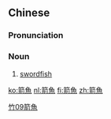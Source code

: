 {{also|箭鱼}}
==Chinese==
{{zh-forms|s=箭鱼}}

===Pronunciation===
{{zh-pron
|m=jiànyú
|cat=n
}}

===Noun===
{{zh-noun}}

# [[swordfish]]

[[Category:zh:Fish|竹09箭魚]]

[[ko:箭魚]]
[[nl:箭魚]]
[[fi:箭魚]]
[[zh:箭魚]]